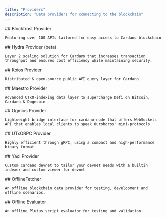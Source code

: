 ```yaml
---
title: "Providers"
description: "Data providers for connecting to the blockchain"
---
```


<Cards>
  <Card href="/apis/providers/blockfrost">
    ## Blockfrost Provider

    Featuring over 100 APIs tailored for easy access to Cardano blockchain
  </Card>

  <Card href="/apis/providers/hydra">
    ## Hydra Provider (beta)

    Layer 2 scaling solution for Cardano that increases transaction throughput and ensures cost efficiency while maintaining security.
  </Card>

  <Card href="/apis/providers/koios">
    ## Koios Provider

    Distributed & open-source public API query layer for Cardano
  </Card>

  <Card href="/apis/providers/maestro">
    ## Maestro Provider

    Advanced UTxO-indexing data layer to supercharge Defi on Bitcoin, Cardano & Dogecoin
  </Card>

  <Card href="/apis/providers/ogmios">
    ## Ogmios Provider

    Lightweight bridge interface for cardano-node that offers WebSockets API that enables local clients to speak Ouroboros' mini-protocols
  </Card>

  <Card href="/apis/providers/utxorpc">
    ## UTxORPC Provider

    Highly efficient through gRPC, using a compact and high-performance binary format
  </Card>

  <Card href="/apis/providers/yaci">
    ## Yaci Provider

    Custom Cardano devnet to tailor your devnet needs with a builtin indexer and custom viewer for devnet
  </Card>

  <Card href="/apis/providers/offline-fetcher">
    ## OfflineFetcher

    An offline blockchain data provider for testing, development and offline scenarios.
  </Card>

  <Card href="/apis/providers/offline-evaluator">
    ## Offline Evaluator

    An offline Plutus script evaluator for testing and validation.
  </Card>
</Cards>